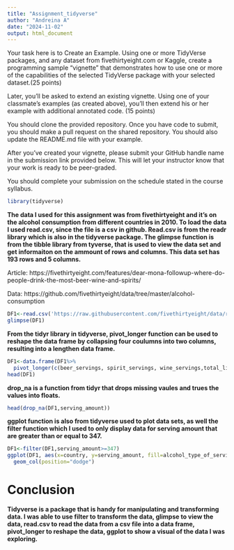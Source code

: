 ```yaml
---
title: "Assignment_tidyverse"
author: "Andreina A"
date: "2024-11-02"
output: html_document
---
```


Your task here is to Create an Example.  Using one or more TidyVerse packages, and any dataset from fivethirtyeight.com or Kaggle, create a programming sample “vignette” that demonstrates how to use one or more of the capabilities of the selected TidyVerse package with your selected dataset.(25 points)

Later, you'll be asked to extend an existing vignette.  Using one of your classmate’s examples (as created above), you'll then extend his or her example with additional annotated code. (15 points)

You should clone the provided repository.  Once you have code to submit, you should make a pull request on the shared repository.  You should also update the README.md file with your example.

After you’ve created your vignette, please submit your GitHub handle name in the submission link provided below. This will let your instructor know that your work is ready to be peer-graded.

You should complete your submission on the schedule stated in the course syllabus.

```r
library(tidyverse)
```


**The data I used for this assignment was from fivethirtyeight and it's on the alcohol consumption from different countries in 2010. To load the data I used read.csv, since the file is a csv in github. Read.csv is from the readr library which is also in the tidyverse package. The glimpse function is from the tibble library from tyverse, that is used to view the data set and get informaiton on the ammount of rows and columns. This data set has 193 rows and 5 columns.**


Article: https://fivethirtyeight.com/features/dear-mona-followup-where-do-people-drink-the-most-beer-wine-and-spirits/

Data: https://github.com/fivethirtyeight/data/tree/master/alcohol-consumption

```r
DF1<-read.csv('https://raw.githubusercontent.com/fivethirtyeight/data/refs/heads/master/alcohol-consumption/drinks.csv')
glimpse(DF1)
```

**From the tidyr library in tidyverse, pivot_longer function can be used to reshape the data frame by collapsing four coulumns into two columns, resulting into a lengthen data frame.**

```r
DF1<-data.frame(DF1%>%
  pivot_longer(c(beer_servings, spirit_servings, wine_servings,total_litres_of_pure_alcohol), names_to = 'alcohol_type_of_serving', values_to = 'serving_amount'))
head(DF1)
```
**drop_na is a function from tidyr that drops missing vaules and trues the values into floats.**

```r
head(drop_na(DF1,serving_amount))
```



**ggplot function is also from tidyverse used to plot data sets, as well the filter function which I used to only display data for serving amount that are greater than or equal to 347.**

```r
DF1<-filter(DF1,serving_amount>=347)
ggplot(DF1, aes(x=country, y=serving_amount, fill=alcohol_type_of_serving)) +
  geom_col(position="dodge")
```


# Conclusion

**Tidyverse is a package that is handy for manipulating and transforming data. I was able to use filter to transform the data, glimpse to view the data, read.csv to read the data from a csv file into a data frame, pivot_longer to reshape the data, ggplot to show a visual of the data I was exploring.**